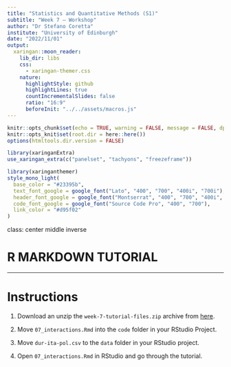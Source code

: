 ```yaml
---
title: "Statistics and Quantitative Methods (S1)"
subtitle: "Week 7 — Workshop"
author: "Dr Stefano Coretta"
institute: "University of Edinburgh"
date: "2022/11/01"
output:
  xaringan::moon_reader:
    lib_dir: libs
    css:
      - xaringan-themer.css
    nature:
      highlightStyle: github
      highlightLines: true
      countIncrementalSlides: false
      ratio: "16:9"
      beforeInit: "../../assets/macros.js"
---
```


```r
knitr::opts_chunk$set(echo = TRUE, warning = FALSE, message = FALSE, dpi = 300, fig.width = 7, fig.height = 5, out.height = "500px", fig.align = "center")
knitr::opts_knit$set(root.dir = here::here())
options(htmltools.dir.version = FALSE)

library(xaringanExtra)
use_xaringan_extra(c("panelset", "tachyons", "freezeframe"))
```

```r
library(xaringanthemer)
style_mono_light(
  base_color = "#23395b",
  text_font_google = google_font("Lato", "400", "700", "400i", "700i"),
  header_font_google = google_font("Montserrat", "400", "700", "400i", "700i"),
  code_font_google = google_font("Source Code Pro", "400", "700"),
  link_color = "#d95f02"
)
```

class: center middle inverse

# R MARKDOWN TUTORIAL

---

# Instructions

1. Download an unzip the `week-7-tutorial-files.zip` archive from [here](https://drive.google.com/drive/folders/1h5YAoabIk0vhBGpcU8cQdUmNZYNPuh3z?usp=sharing).

3. Move `07_interactions.Rmd` into the `code` folder in your RStudio Project.

4. Move `dur-ita-pol.csv` to the `data` folder in your RStudio project.

5. Open `07_interactions.Rmd` in RStudio and go through the tutorial.
